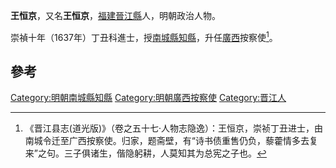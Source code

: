 '''王恒京'''，又名'''王恒京'''，[[福建|福建]][[晉江縣|晉江縣]]人，明朝政治人物。

崇禎十年（1637年）丁丑科進士，授[[南城縣|南城縣]][[知縣|知縣]]，升任[[廣西|廣西]]按察使<ref>《晋江县志(道光版)》（卷之五十七·人物志隐逸）：王恒京，崇祯丁丑进士，由南城令迁至广西按察使。归家，题斋壁，有“诗书债重售仍负，藜藿情多去复来”之句。三子俱诸生，偕隐躬耕，人莫知其为总宪之子也。</ref>。

==參考==
{{reflist}}
{{明朝人物小作品}}
{{崇禎十年丁丑科殿試金榜}}
{{DEFAULTSORT:Wang王}}
[[Category:明朝南城縣知縣|Category:明朝南城縣知縣]]
[[Category:明朝廣西按察使|Category:明朝廣西按察使]]
[[Category:晋江人|Category:晋江人]]